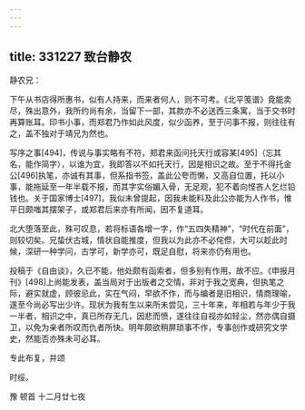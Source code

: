 ```yaml
---
---
---
```

title: 331227 致台静农
---




静农兄：

下午从书店得所惠书，似有人持来，而来者何人，则不可考。《北平笺谱》竟能卖尽，殊出意外，我所约尚有余，当留下一部，其款亦不必送西三条寓，当于交书时再算账耳。印书小事，而郑君乃作如此风度，似少函养，至于问事不报，则往往有之，盖不独对于靖兄为然也。

写序之事[494]，传说与事实略有不符，郑君来函问托天行或容某[495]（忘其名，能作简字），以谁为宜，我即答以不如托天行，因是相识之故。至于不得托金公[496]执笔，亦诚有其事，但系指书签，盖此公夸而懒，又高自位置，托以小事，能拖延至一年半载不报，而其字实俗媚入骨，无足观，犯不着向悭吝人乞烂铅钱也。关于国家博士[497]，我似未曾提起，因我未能料及此公亦能为人作书，惟平日颇嗤其摆架子，或郑君后来亦有所闻，因不复道耳。

北大堕落至此，殊可叹息，若将标语各增一字，作“五四失精神”，“时代在前面”，则较切矣。兄蛰伏古城，情状自能推度，但我以为此亦不必侘傺，大可以趁此时候，深研一种学问，古学可，新学亦可，既足自慰，将来亦仍有用也。

投稿于《自由谈》，久已不能，他处颇有函索者，但多别有作用，故不应。《申报月刊》[498]上尚能发表，盖当局对于出版者之交情，非对于我之宽典，但执笔之际，避实就虚，顾彼忌此，实在气闷，早欲不作，而与编者是旧相识，情商理喻，遂至今尚必写出少许。现状为我有生以来所未尝见，三十年来，年相若与年少于我一半者，相识之中，真已所存无几，因悲而愤，遂往往自视亦如轻尘，然亦偶自摄卫，以免为亲者所叹而仇者所快。明年颇欲稍屏琐事不作，专事创作或研究文学史，然能否亦殊未可必耳。

专此布复，并颂

时绥。

豫 顿首 十二月廿七夜